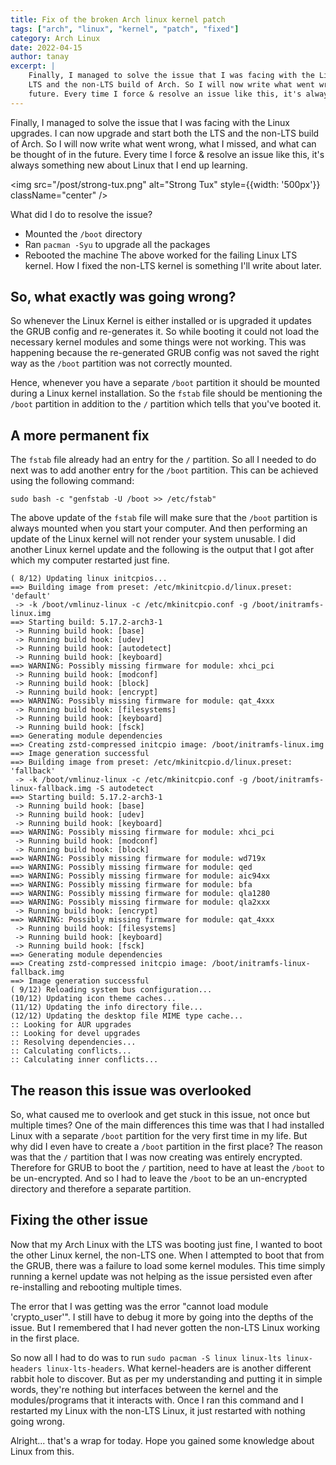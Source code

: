 ```yaml
---
title: Fix of the broken Arch linux kernel patch
tags: ["arch", "linux", "kernel", "patch", "fixed"]
category: Arch Linux
date: 2022-04-15
author: tanay
excerpt: |
    Finally, I managed to solve the issue that I was facing with the Linux upgrades. I can now upgrade and start both the
    LTS and the non-LTS build of Arch. So I will now write what went wrong, what I missed, and what can be thought of in the
    future. Every time I force & resolve an issue like this, it's always something new about Linux that I end up learning.
---
```


Finally, I managed to solve the issue that I was facing with the Linux upgrades. I can now upgrade and start both the
LTS and the non-LTS build of Arch. So I will now write what went wrong, what I missed, and what can be thought of in the
future. Every time I force & resolve an issue like this, it's always something new about Linux that I end up learning.

<img src="/post/strong-tux.png" alt="Strong Tux" style={{width: '500px'}} className="center" />

What did I do to resolve the issue?

- Mounted the `/boot` directory
- Ran `pacman -Syu` to upgrade all the packages
- Rebooted the machine The above worked for the failing Linux LTS kernel. How I fixed the non-LTS kernel is something
  I'll write about later.

## So, what exactly was going wrong?

So whenever the Linux Kernel is either installed or is upgraded it updates the GRUB config and re-generates it. So while
booting it could not load the necessary kernel modules and some things were not working. This was happening because the
re-generated GRUB config was not saved the right way as the `/boot` partition was not correctly mounted.

Hence, whenever you have a separate `/boot` partition it should be mounted during a Linux kernel installation. So
the `fstab` file should be mentioning the `/boot` partition in addition to the `/` partition which tells that you've
booted it.

## A more permanent fix

The `fstab` file already had an entry for the `/` partition. So all I needed to do next was to add another entry for
the `/boot` partition. This can be achieved using the following command:

```shell
sudo bash -c "genfstab -U /boot >> /etc/fstab"
```

The above update of the `fstab` file will make sure that the `/boot` partition is always mounted when you start your
computer. And then performing an update of the Linux kernel will not render your system unusable. I did another Linux
kernel update and the following is the output that I got after which my computer restarted just fine.

```
( 8/12) Updating linux initcpios...  
==> Building image from preset: /etc/mkinitcpio.d/linux.preset: 'default'  
 -> -k /boot/vmlinuz-linux -c /etc/mkinitcpio.conf -g /boot/initramfs-linux.img  
==> Starting build: 5.17.2-arch3-1  
 -> Running build hook: [base]  
 -> Running build hook: [udev]  
 -> Running build hook: [autodetect]  
 -> Running build hook: [keyboard]  
==> WARNING: Possibly missing firmware for module: xhci_pci  
 -> Running build hook: [modconf]  
 -> Running build hook: [block]  
 -> Running build hook: [encrypt]  
==> WARNING: Possibly missing firmware for module: qat_4xxx  
 -> Running build hook: [filesystems]  
 -> Running build hook: [keyboard]  
 -> Running build hook: [fsck]  
==> Generating module dependencies  
==> Creating zstd-compressed initcpio image: /boot/initramfs-linux.img  
==> Image generation successful  
==> Building image from preset: /etc/mkinitcpio.d/linux.preset: 'fallback'  
 -> -k /boot/vmlinuz-linux -c /etc/mkinitcpio.conf -g /boot/initramfs-linux-fallback.img -S autodetect  
==> Starting build: 5.17.2-arch3-1  
 -> Running build hook: [base]  
 -> Running build hook: [udev]  
 -> Running build hook: [keyboard]  
==> WARNING: Possibly missing firmware for module: xhci_pci  
 -> Running build hook: [modconf]  
 -> Running build hook: [block]  
==> WARNING: Possibly missing firmware for module: wd719x  
==> WARNING: Possibly missing firmware for module: qed  
==> WARNING: Possibly missing firmware for module: aic94xx  
==> WARNING: Possibly missing firmware for module: bfa  
==> WARNING: Possibly missing firmware for module: qla1280  
==> WARNING: Possibly missing firmware for module: qla2xxx  
 -> Running build hook: [encrypt]  
==> WARNING: Possibly missing firmware for module: qat_4xxx  
 -> Running build hook: [filesystems]  
 -> Running build hook: [keyboard]  
 -> Running build hook: [fsck]  
==> Generating module dependencies  
==> Creating zstd-compressed initcpio image: /boot/initramfs-linux-fallback.img  
==> Image generation successful  
( 9/12) Reloading system bus configuration...  
(10/12) Updating icon theme caches...  
(11/12) Updating the info directory file...  
(12/12) Updating the desktop file MIME type cache...  
:: Looking for AUR upgrades  
:: Looking for devel upgrades  
:: Resolving dependencies...  
:: Calculating conflicts...  
:: Calculating inner conflicts...
```

## The reason this issue was overlooked

So, what caused me to overlook and get stuck in this issue, not once but multiple times? One of the main differences
this time was that I had installed Linux with a separate `/boot` partition for the very first time in my life. But why
did I even have to create a `/boot` partition in the first place? The reason was that the `/` partition that I was now
creating was entirely encrypted. Therefore for GRUB to boot the `/` partition, need to have at least the `/boot` to be
un-encrypted. And so I had to leave the `/boot` to be an un-encrypted directory and therefore a separate partition.

## Fixing the other issue

Now that my Arch Linux with the LTS was booting just fine, I wanted to boot the other Linux kernel, the non-LTS one.
When I attempted to boot that from the GRUB, there was a failure to load some kernel modules. This time simply running a
kernel update was not helping as the issue persisted even after re-installing and rebooting multiple times.

The error that I was getting was the error "cannot load module 'crypto_user'". I still have to debug it more by going
into the depths of the issue. But I remembered that I had never gotten the non-LTS Linux working in the first place.

So now all I had to do was to run `sudo pacman -S linux linux-lts linux-headers linux-lts-headers`. What kernel-headers
are is another different rabbit hole to discover. But as per my understanding and putting it in simple words, they're
nothing but interfaces between the kernel and the modules/programs that it interacts with. Once I ran this command and I
restarted my Linux with the non-LTS Linux, it just restarted with nothing going wrong.

Alright... that's a wrap for today. Hope you gained some knowledge about Linux from this.

<script src="https://giscus.app/client.js"
        data-repo="tanayseven/tanayseven.github.io"
        data-repo-id="MDEwOlJlcG9zaXRvcnkyOTAyNjM1OA=="
        data-category="General"
        data-category-id="DIC_kwDOAbroNs4COT7e"
        data-mapping="pathname"
        data-reactions-enabled="1"
        data-emit-metadata="1"
        data-input-position="top"
        data-theme="dark"
        data-lang="en"
        data-loading="lazy"
        crossOrigin="anonymous"
        async>
</script>
